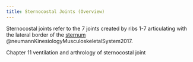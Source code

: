 ```yaml
---
title: Sternocostal Joints (Overview)
---
```


Sternocostal joints refer to the 7 joints created by ribs 1-7 articulating with the lateral border of the [sternum]({{< var ref-sternum-bone.path >}}) @neumannKinesiologyMusculoskeletalSystem2017.


:::{.callout title="Read"}

Chapter 11 ventilation and arthrology of sternocostal joint

:::